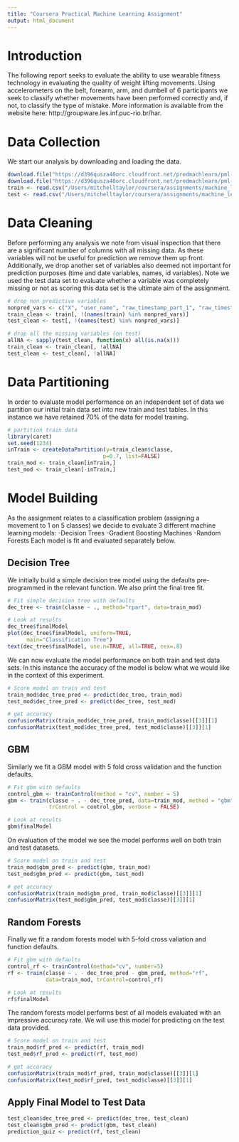 ```yaml
---
title: "Coursera Practical Machine Learning Assignment"
output: html_document
---
```


Introduction
============
The following report seeks to evaluate the ability to use wearable fitness technology in evaluating the quality of weight lifting movements. Using accelerometers on the belt, forearm, arm, and dumbell of 6 participants we seek to classify whether movements have been performed correctly and, if not, to classify the type of mistake. More information is available from the website here: http://groupware.les.inf.puc-rio.br/har.

Data Collection
===============
We start our analysis by downloading and loading the data.

```r
download.file("https://d396qusza40orc.cloudfront.net/predmachlearn/pml-training.csv", "/Users/mitchelltaylor/coursera/assignments/machine_learning/pml-training.csv")
download.file("https://d396qusza40orc.cloudfront.net/predmachlearn/pml-testing.csv", "/Users/mitchelltaylor/coursera/assignments/machine_learning/pml-testing.csv")
train <- read.csv("/Users/mitchelltaylor/coursera/assignments/machine_learning/pml-training.csv")
test <- read.csv("/Users/mitchelltaylor/coursera/assignments/machine_learning/pml-testing.csv")
```

Data Cleaning
=============
Before performing any analysis we note from visual inspection that there are a significant number of columns with all missing data. As these variables will not be useful for prediction we remove them up front. Additionally, we drop another set of variables also deemed not important for prediction purposes (time and date variables, names, id variables). Note we used the test data set to evaluate whether a variable was completely missing or not as scoring this data set is the ultimate aim of the assignment.
```r
# drop non predictive variables
nonpred_vars <- c("X", "user_name", "raw_timestamp_part_1", "raw_timestamp_part_2", "cvtd_timestamp", "new_window", "num_window")
train_clean <- train[, !(names(train) %in% nonpred_vars)]
test_clean <- test[, !(names(test) %in% nonpred_vars)]

# drop all the missing variables (on test)
allNA <- sapply(test_clean, function(x) all(is.na(x)))
train_clean <- train_clean[, !allNA]
test_clean <- test_clean[, !allNA]
```

Data Partitioning
=================
In order to evaluate model performance on an independent set of data we partition our initial train data set into new train and test tables. In this instance we have retained 70% of the data for model training.

```r
# partition train data
library(caret)
set.seed(1234)
inTrain <- createDataPartition(y=train_clean$classe,
                              p=0.7, list=FALSE)
train_mod <- train_clean[inTrain,]
test_mod <- train_clean[-inTrain,]
```

Model Building
=============
As the assignment relates to a classification problem (assigning a movement to 1 on 5 classes) we decide to evaluate 3 different machine learning models:
-Decision Trees
-Gradient Boosting Machines
-Random Forests
Each model is fit and evaluated separately below.

Decision Tree
-------------
We initially build a simple decision tree model using the defaults pre-programmed in the relevant function. We also print the final tree fit.

```r
# Fit simple decision tree with defaults
dec_tree <- train(classe ~ ., method="rpart", data=train_mod)

# Look at results
dec_tree$finalModel
plot(dec_tree$finalModel, uniform=TRUE, 
      main="Classification Tree")
text(dec_tree$finalModel, use.n=TRUE, all=TRUE, cex=.8)
```

We can now evaluate the model performance on both train and test data sets. In this instance the accuracy of the model is below what we would like in the context of this experiment.
```r
# Score model on train and test
train_mod$dec_tree_pred <- predict(dec_tree, train_mod)
test_mod$dec_tree_pred <- predict(dec_tree, test_mod)

# get accuracy
confusionMatrix(train_mod$dec_tree_pred, train_mod$classe)[[3]][1]
confusionMatrix(test_mod$dec_tree_pred, test_mod$classe)[[3]][1]
```

GBM
---
Similarly we fit a GBM model with 5 fold cross validation and the function defaults.
```r
# Fit gbm with defaults
control_gbm <- trainControl(method = "cv", number = 5)
gbm <- train(classe ~ . - dec_tree_pred, data=train_mod, method = "gbm", 
             trControl = control_gbm, verbose = FALSE)

# Look at results
gbm$finalModel
```

On evaluation of the model we see the model performs well on both train and test datasets. 
```r
# Score model on train and test
train_mod$gbm_pred <- predict(gbm, train_mod)
test_mod$gbm_pred <- predict(gbm, test_mod)

# get accuracy
confusionMatrix(train_mod$gbm_pred, train_mod$classe)[[3]][1]
confusionMatrix(test_mod$gbm_pred, test_mod$classe)[[3]][1]
```

Random Forests
-------------
Finally we fit a random forests model with 5-fold cross valiation and function defaults.
```r
# Fit gbm with defaults
control_rf <- trainControl(method="cv", number=5)
rf <- train(classe ~ . - dec_tree_pred - gbm_pred, method="rf",
            data=train_mod, trControl=control_rf)

# Look at results
rf$finalModel
```

The random forests model performs best of all models evaluated with an impressive accuracy rate. We will use this model for predicting on the test data provided.
```r
# Score model on train and test
train_mod$rf_pred <- predict(rf, train_mod)
test_mod$rf_pred <- predict(rf, test_mod)

# get accuracy
confusionMatrix(train_mod$rf_pred, train_mod$classe)[[3]][1]
confusionMatrix(test_mod$rf_pred, test_mod$classe)[[3]][1]
```


Apply Final Model to Test Data
-------------------------------
```r
test_clean$dec_tree_pred <- predict(dec_tree, test_clean)
test_clean$gbm_pred <- predict(gbm, test_clean)
prediction_quiz <- predict(rf, test_clean)
```
